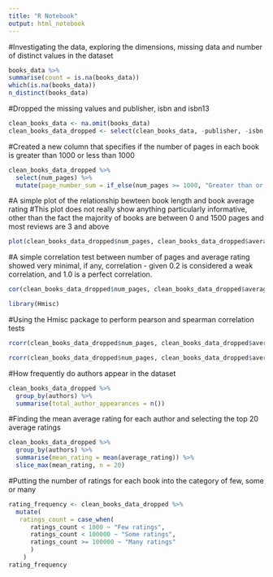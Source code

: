 ```yaml
---
title: "R Notebook"
output: html_notebook
---
```


#Investigating the data, exploring the dimensions, missing data and number of distinct values in the dataset 
```r
books_data %>% 
summarise(count = is.na(books_data)) 
which(is.na(books_data)) 
n_distinct(books_data)
```


#Dropped the missing values and publisher, isbn and isbn13 
```r
clean_books_data <- na.omit(books_data) 
clean_books_data_dropped <- select(clean_books_data, -publisher, -isbn, -isbn13) 

```


#Created a new column that specifies if the number of pages in each book is greater than 1000 or less than 1000 
```r
clean_books_data_dropped %>% 
  select(num_pages) %>% 
  mutate(page_number_sum = if_else(num_pages >= 1000, "Greater than or equal to 1000", "Less than 1000")) 
```

#A simple plot of the relationship bewteen book length and book average rating 
#This plot does not really show anything particularly informative, other than the fact the majority of books are between 0 and 1500 pages and most reviews are 3 and above 
```r
plot(clean_books_data_dropped$num_pages, clean_books_data_dropped$average_rating) 
```

#A simple correlation test between number of pages and average rating showed very minimal, if any, correlation - given 0.2 is considered a weak correlation, and 1.0 is a perfect correlation. 
```r
cor(clean_books_data_dropped$num_pages, clean_books_data_dropped$average_rating)
```


```r
library(Hmisc)
```

#Using the Hmisc package to perform pearson and spearman correlation tests 
```r
rcorr(clean_books_data_dropped$num_pages, clean_books_data_dropped$average_rating, type=c("pearson"))
```

```r
rcorr(clean_books_data_dropped$num_pages, clean_books_data_dropped$average_rating, type=c("spearman"))
```

#How frequently do authors appear in the dataset 
```r
clean_books_data_dropped %>% 
  group_by(authors) %>%
  summarise(total_author_appearances = n()) 
```

#Finding the mean average rating for each author and selecting the top 20 average ratings 
```r
clean_books_data_dropped %>% 
  group_by(authors) %>% 
  summarise(mean_rating = mean(average_rating)) %>% 
  slice_max(mean_rating, n = 20) 
```

#Putting the number of ratings for each book into the category of few, some or many 
```r
rating_frequency <- clean_books_data_dropped %>%
  mutate(
   ratings_count = case_when(
      ratings_count < 1000 ~ "Few ratings",
      ratings_count < 100000 ~ "Some ratings",
      ratings_count >= 100000 ~ "Many ratings"
      )
    )
rating_frequency 
```